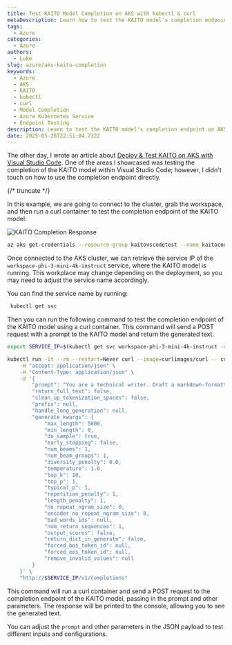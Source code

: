 ```yaml
---
title: Test KAITO Model Completion on AKS with kubectl & curl
metaDescription: Learn how to test the KAITO model's completion endpoint on Azure Kubernetes Service (AKS) using kubectl and curl.
tags:
  - Azure
categories:
  - Azure
authors:
  - Luke
slug: azure/aks-kaito-completion
keywords:
  - Azure
  - AKS
  - KAITO
  - kubectl
  - curl
  - Model Completion
  - Azure Kubernetes Service
  - Endpoint Testing
description: Learn to test the KAITO model's completion endpoint on AKS using kubectl and curl for real-time text generation.
date: 2025-05-26T22:51:04.732Z
---
```


The other day, I wrote an article about [Deploy & Test KAITO on AKS with Visual Studio Code](https://luke.geek.nz/azure/aks-kaito-vscode-deployment/). One of the areas I showcased was testing the completion of the KAITO model within Visual Studio Code; however, I didn't touch on how to use the completion endpoint directly.

{/* truncate */}

In this example, we are going to connect to the cluster, grab the workspace, and then run a curl container to test the completion endpoint of the KAITO model:

![KAITO Completion Response](images/KAITOAKSEndpointTest.gif)

```bash
az aks get-credentials --resource-group kaitovscodetest --name kaitocodetest --overwrite-existing
```

Once connected to the AKS cluster, we can retrieve the service IP of the `workspace-phi-3-mini-4k-instruct` service, where the KAITO model is running. This workplace may change depending on the deployment, so you may need to adjust the service name accordingly.

You can find the service name by running:

```bash
 kubectl get svc
 ```

 Then you can run the following command to test the completion endpoint of the KAITO model using a curl container. This command will send a POST request with a prompt to the KAITO model and return the generated text.

```bash
export SERVICE_IP=$(kubectl get svc workspace-phi-3-mini-4k-instruct -o jsonpath='{.spec.clusterIP}')

kubectl run -it --rm --restart=Never curl --image=curlimages/curl -- curl -X POST \
    -H "accept: application/json" \
    -H "Content-Type: application/json" \
    -d '{
        "prompt": "You are a technical writer. Draft a markdown-formatted introduction for a blog post titled \"🍦 The Science and Art of Ice Cream\". Use an engaging, approachable tone and provide a brief overview of why understanding the science behind ice cream leads to better flavors and textures.",
        "return_full_text": false,
        "clean_up_tokenization_spaces": false,
        "prefix": null,
        "handle_long_generation": null,
        "generate_kwargs": {
            "max_length": 5000,
            "min_length": 0,
            "do_sample": true,
            "early_stopping": false,
            "num_beams": 1,
            "num_beam_groups": 1,
            "diversity_penalty": 0.0,
            "temperature": 1.0,
            "top_k": 10,
            "top_p": 1,
            "typical_p": 1,
            "repetition_penalty": 1,
            "length_penalty": 1,
            "no_repeat_ngram_size": 0,
            "encoder_no_repeat_ngram_size": 0,
            "bad_words_ids": null,
            "num_return_sequences": 1,
            "output_scores": false,
            "return_dict_in_generate": false,
            "forced_bos_token_id": null,
            "forced_eos_token_id": null,
            "remove_invalid_values": null
        }
    }' \
    "http://$SERVICE_IP/v1/completions"
```

This command will run a curl container and send a POST request to the completion endpoint of the KAITO model, passing in the prompt and other parameters. The response will be printed to the console, allowing you to see the generated text.

You can adjust the `prompt` and other parameters in the JSON payload to test different inputs and configurations.
